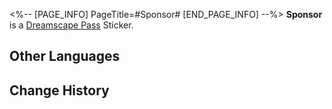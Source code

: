<%-- [PAGE_INFO]
PageTitle=#Sponsor#
[END_PAGE_INFO] --%>
{{Stub|Location information}}
{{Item Infobox
|id          = 223904
|image       = Dreamscape Pass Sticker Sponsor.png
|type        = Dreamscape Pass Sticker
|type2       = It Was the Best of Times Stickers
|invCategory = 
|rarity      = 4
|effect      = 
|description = Digital stickers that can be used to decorate the pages of the Dreamtour Handbook. They come in many different styles.
|source1     = [[Help the Soda Bottle you ran into at the entrance of the venue to complete the audition]]
}}
{{Description|But you still have to buy drinks using money from your own pocket.}}
'''Sponsor''' is a [[Dreamscape Pass]] Sticker.

==Other Languages==
{{Other Languages
|en   = Sponsor
|zhs  = 金主
|zht  = 金主
|ja   = 出資者
|ko   = 스폰서
|es   = Patrocinador
|fr   = Sponsor
|ru   = Спонсор
|th   = สปอนเซอร์
|vi   = Kim Chủ
|de   = Sponsor
|id   = Sponsor
|pt   = Patrocinador
}}

==Change History==
{{Change History|2.2}}